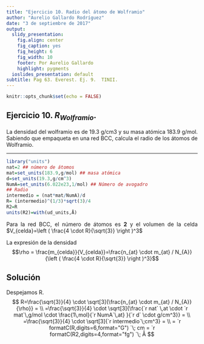 ```yaml
---
title: "Ejercicio 10. Radio del átomo de Wolframio"
author: "Aurelio Gallardo Rodríguez"
date: "3 de septiembre de 2017"
output:
  slidy_presentation:
    fig.align: center
    fig_caption: yes
    fig_height: 6
    fig_width: 10
    footer: Por Aurelio Gallardo
    highlight: pygments
  ioslides_presentation: default
subtitle: Pag 63. Everest. Ej. 9.  TINII.
---
```


```r
knitr::opts_chunk$set(echo = FALSE)
```

## Ejercicio 10. $R_{Wolframio}$.
<p style="text-align:justify;">
La densidad del wolframio es de 19.3 g/cm3 y su masa atómica 183.9 g/mol. Sabiendo que empaqueta en una red BCC, calcula el radio de los átomos de Wolframio.
</p>
<hr>

```r
library("units")
nat=2 ## número de átomos
mat=set_units(183.9,g/mol) ## masa atómica
d=set_units(19.3,g/cm^3)
NumA=set_units(6.022e23,1/mol) ## Número de avogadro
## Radio
intermedio = (nat*mat/NumA)/d
R= (intermedio)^(1/3)*sqrt(3)/4
R2=R
units(R2)=with(ud_units,Å)
```

<p style="text-align:justify;">
Para la red BCC, el número de átomos es __2__ y el volumen de la celda $V_{celda}=\left ( \frac{4 \cdot R}{\sqrt{3}} \right )^3$ 
</p>
<p style="text-align:justify;">
La expresión de la densidad $$\rho = \frac{m_{celda}}{V_{celda}}=\frac{n_{at} \cdot m_{at} / N_{A}}{\left ( \frac{4 \cdot R}{\sqrt{3}} \right )^3}$$
</p>

## Solución
<p style="text-align:justify;">
Despejamos R.
$$ R=\frac{\sqrt{3}}{4} \cdot \sqrt[3]{\frac{n_{at} \cdot m_{at} / N_{A}}{\rho}} = \\ =\frac{\sqrt{3}}{4} \cdot \sqrt[3]{\frac{`r nat` \,at \cdot `r mat`\,g/mol \cdot  \frac{1\,mol}{`r NumA`\,at} }{`r d` \cdot g/cm^3}} = \\ =\frac{\sqrt{3}}{4} \cdot \sqrt[3]{`r intermedio`\;cm^3} = \\ = `r formatC(R,digits=6,format="G") `\; cm = `r formatC(R2,digits=4,format="fg") `\; Å $$
</p>



